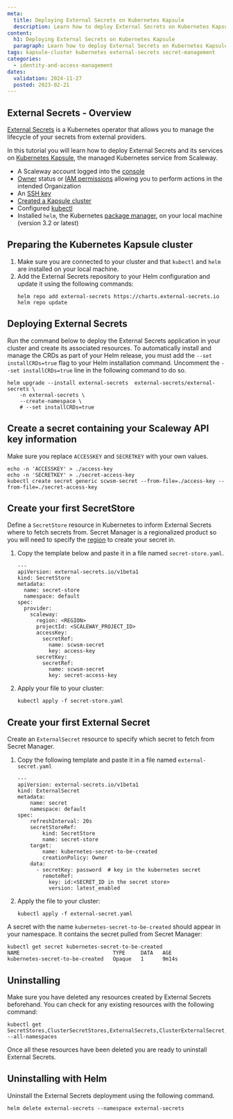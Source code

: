 ```yaml
---
meta:
  title: Deploying External Secrets on Kubernetes Kapsule
  description: Learn how to deploy External Secrets on Kubernetes Kapsule, seamlessly integrating with Scaleway Secret Manager for secure secret management.
content:
  h1: Deploying External Secrets on Kubernetes Kapsule
  paragraph: Learn how to deploy External Secrets on Kubernetes Kapsule, seamlessly integrating with Scaleway Secret Manager for secure secret management.
tags: kapsule-cluster kubernetes external-secrets secret-management
categories:
  - identity-and-access-management
dates:
  validation: 2024-11-27
  posted: 2023-02-21
---
```


## External Secrets - Overview

[External Secrets](https://external-secrets.io) is a Kubernetes operator that allows you to manage the lifecycle of your secrets from external providers.

In this tutorial you will learn how to deploy External Secrets and its services on [Kubernetes Kapsule](/kubernetes/concepts/#kubernetes-kapsule), the managed Kubernetes service from Scaleway.

<Macro id="requirements" />

- A Scaleway account logged into the [console](https://console.scaleway.com)
- [Owner](/iam/concepts/#owner) status or [IAM permissions](/iam/concepts/#permission) allowing you to perform actions in the intended Organization
- An [SSH key](/organizations-and-projects/how-to/create-ssh-key/)
- [Created a Kapsule cluster](/kubernetes/how-to/create-cluster/)
- Configured [kubectl](/kubernetes/how-to/connect-cluster-kubectl/)
- Installed `helm`, the Kubernetes [package manager](https://helm.sh/), on your local machine (version 3.2 or latest)

## Preparing the Kubernetes Kapsule cluster

1. Make sure you are connected to your cluster and that `kubectl` and `helm` are installed on your local machine.
2. Add the External Secrets repository to your Helm configuration and update it using the following commands:
    ```
    helm repo add external-secrets https://charts.external-secrets.io
    helm repo update
    ```

## Deploying External Secrets

Run the command below to deploy the External Secrets application in your cluster and create its associated resources.
To automatically install and manage the CRDs as part of your Helm release, you must add the `--set installCRDs=true` flag to your Helm installation command.
Uncomment the `--set installCRDs=true` line in the following command to do so.
```
helm upgrade --install external-secrets  external-secrets/external-secrets \
    -n external-secrets \
    --create-namespace \
    # --set installCRDs=true
```

## Create a secret containing your Scaleway API key information

Make sure you replace `ACCESSKEY` and `SECRETKEY` with your own values.

```
echo -n 'ACCESSKEY' > ./access-key
echo -n 'SECRETKEY' > ./secret-access-key
kubectl create secret generic scwsm-secret --from-file=./access-key --from-file=./secret-access-key
```
## Create your first SecretStore

Define a `SecretStore` resource in Kubernetes to inform External Secrets where to fetch secrets from.
Secret Manager is a regionalized product so you will need to specify the [region](/secret-manager/concepts/#region) to create your secret in.

1. Copy the template below and paste it in a file named `secret-store.yaml`.

    ```
    ---
    apiVersion: external-secrets.io/v1beta1
    kind: SecretStore
    metadata:
      name: secret-store
      namespace: default
    spec:
      provider:
        scaleway:
          region: <REGION>
          projectId: <SCALEWAY_PROJECT_ID>
          accessKey:
            secretRef:
              name: scwsm-secret
              key: access-key
          secretKey:
            secretRef:
              name: scwsm-secret
              key: secret-access-key
    ```
2. Apply your file to your cluster:

    ```
    kubectl apply -f secret-store.yaml
    ```

## Create your first External Secret

Create an `ExternalSecret` resource to specify which secret to fetch from Secret Manager.
1. Copy the following template and paste it in a file named `external-secret.yaml`

    ```
    ---
    apiVersion: external-secrets.io/v1beta1
    kind: ExternalSecret
    metadata:
        name: secret
        namespace: default
    spec:
        refreshInterval: 20s
        secretStoreRef:
            kind: SecretStore
            name: secret-store
        target:
            name: kubernetes-secret-to-be-created
            creationPolicy: Owner
        data:
          - secretKey: password  # key in the kubernetes secret
            remoteRef:
              key: id:<SECRET_ID in the secret store>
              version: latest_enabled
    ```
2. Apply the file to your cluster:
    ```
    kubectl apply -f external-secret.yaml
    ```

A secret with the name `kubernetes-secret-to-be-created` should appear in your namespace. It contains the secret pulled from Secret Manager:

```
kubectl get secret kubernetes-secret-to-be-created
NAME                              TYPE     DATA   AGE
kubernetes-secret-to-be-created   Opaque   1      9m14s
```

## Uninstalling

Make sure you have deleted any resources created by External Secrets beforehand. You can check for any existing resources with the following command:

```
kubectl get SecretStores,ClusterSecretStores,ExternalSecrets,ClusterExternalSecret,PushSecret --all-namespaces
```

Once all these resources have been deleted you are ready to uninstall External Secrets.

## Uninstalling with Helm

Uninstall the External Secrets deployment using the following command.

```
helm delete external-secrets --namespace external-secrets
```